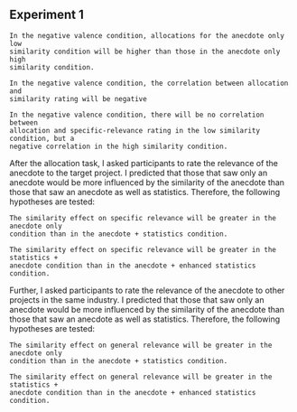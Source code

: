 ## Experiment 1 {#anecdotes-1-appendix}

``` hypothesis
In the negative valence condition, allocations for the anecdote only low
similarity condition will be higher than those in the anecdote only high
similarity condition.
```

``` hypothesis
In the negative valence condition, the correlation between allocation and
similarity rating will be negative
```

``` hypothesis
In the negative valence condition, there will be no correlation between
allocation and specific-relevance rating in the low similarity condition, but a
negative correlation in the high similarity condition.
```

After the allocation task, I asked participants to rate the relevance of the
anecdote to the target project. I predicted that those that saw only an
anecdote would be more influenced by the similarity of the anecdote than those
that saw an anecdote as well as statistics. Therefore, the following hypotheses
are tested:

``` hypothesis
The similarity effect on specific relevance will be greater in the anecdote only
condition than in the anecdote + statistics condition.
```

``` hypothesis
The similarity effect on specific relevance will be greater in the statistics +
anecdote condition than in the anecdote + enhanced statistics condition.
```

Further, I asked participants to rate the relevance of the anecdote to other
projects in the same industry. I predicted that those that saw only an anecdote
would be more influenced by the similarity of the anecdote than those that saw
an anecdote as well as statistics. Therefore, the following hypotheses are
tested:

``` hypothesis
The similarity effect on general relevance will be greater in the anecdote only
condition than in the anecdote + statistics condition.
```

``` hypothesis
The similarity effect on general relevance will be greater in the statistics +
anecdote condition than in the anecdote + enhanced statistics condition.
```

